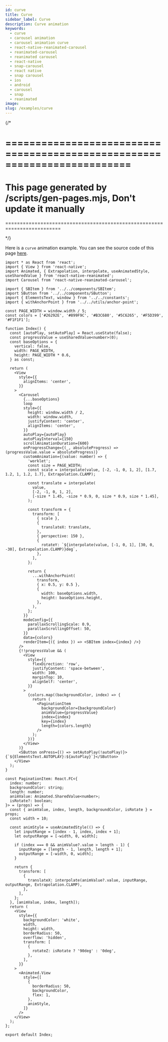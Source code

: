 ```yaml
---
id: curve
title: Curve
sidebar_label: Curve
description: Curve animation
keywords:
  - curve
  - carousel animation
  - carousel animation curve
  - react-native-reanimated-carousel
  - reanimated-carousel
  - reanimated carousel
  - react-native
  - snap-carousel
  - react native
  - snap carousel
  - ios
  - android
  - carousel
  - snap
  - reanimated
image:
slug: /examples/curve
---
```


{/\*

# =========================================================================

# This page generated by /scripts/gen-pages.mjs, Don't update it manually

=========================================================================

\*/}

Here is a `curve` animation example. You can see the source code of this page
[here](https://github.com/dohooo/react-native-reanimated-carousel/blob/main/apps/app/src/pages/curve/index.tsx).


<Page page="curve" />

```tsx copy
import * as React from 'react';
import { View } from 'react-native';
import Animated, { Extrapolation, interpolate, useAnimatedStyle, useSharedValue } from 'react-native-reanimated';
import Carousel from 'react-native-reanimated-carousel';

import { SBItem } from '../../components/SBItem';
import SButton from '../../components/SButton';
import { ElementsText, window } from '../../constants';
import { withAnchorPoint } from '../../utils/anchor-point';

const PAGE_WIDTH = window.width / 5;
const colors = ['#26292E', '#899F9C', '#B3C680', '#5C6265', '#F5D399', '#F1F1F1'];

function Index() {
  const [autoPlay, setAutoPlay] = React.useState(false);
  const progressValue = useSharedValue<number>(0);
  const baseOptions = {
    vertical: false,
    width: PAGE_WIDTH,
    height: PAGE_WIDTH * 0.6,
  } as const;

  return (
    <View
      style={{
        alignItems: 'center',
      }}
    >
      <Carousel
        {...baseOptions}
        loop
        style={{
          height: window.width / 2,
          width: window.width,
          justifyContent: 'center',
          alignItems: 'center',
        }}
        autoPlay={autoPlay}
        autoPlayInterval={150}
        scrollAnimationDuration={600}
        onProgressChange={(_, absoluteProgress) => (progressValue.value = absoluteProgress)}
        customAnimation={(value: number) => {
          'worklet';
          const size = PAGE_WIDTH;
          const scale = interpolate(value, [-2, -1, 0, 1, 2], [1.7, 1.2, 1, 1.2, 1.7], Extrapolation.CLAMP);

          const translate = interpolate(
            value,
            [-2, -1, 0, 1, 2],
            [-size * 1.45, -size * 0.9, 0, size * 0.9, size * 1.45],
          );

          const transform = {
            transform: [
              { scale },
              {
                translateX: translate,
              },
              { perspective: 150 },
              {
                rotateY: `${interpolate(value, [-1, 0, 1], [30, 0, -30], Extrapolation.CLAMP)}deg`,
              },
            ],
          };

          return {
            ...withAnchorPoint(
              transform,
              { x: 0.5, y: 0.5 },
              {
                width: baseOptions.width,
                height: baseOptions.height,
              },
            ),
          };
        }}
        modeConfig={{
          parallaxScrollingScale: 0.9,
          parallaxScrollingOffset: 50,
        }}
        data={colors}
        renderItem={({ index }) => <SBItem index={index} />}
      />
      {!!progressValue && (
        <View
          style={{
            flexDirection: 'row',
            justifyContent: 'space-between',
            width: 100,
            marginTop: 10,
            alignSelf: 'center',
          }}
        >
          {colors.map((backgroundColor, index) => {
            return (
              <PaginationItem
                backgroundColor={backgroundColor}
                animValue={progressValue}
                index={index}
                key={index}
                length={colors.length}
              />
            );
          })}
        </View>
      )}
      <SButton onPress={() => setAutoPlay(!autoPlay)}>{`${ElementsText.AUTOPLAY}:${autoPlay}`}</SButton>
    </View>
  );
}

const PaginationItem: React.FC<{
  index: number;
  backgroundColor: string;
  length: number;
  animValue: Animated.SharedValue<number>;
  isRotate?: boolean;
}> = (props) => {
  const { animValue, index, length, backgroundColor, isRotate } = props;
  const width = 10;

  const animStyle = useAnimatedStyle(() => {
    let inputRange = [index - 1, index, index + 1];
    let outputRange = [-width, 0, width];

    if (index === 0 && animValue?.value > length - 1) {
      inputRange = [length - 1, length, length + 1];
      outputRange = [-width, 0, width];
    }

    return {
      transform: [
        {
          translateX: interpolate(animValue?.value, inputRange, outputRange, Extrapolation.CLAMP),
        },
      ],
    };
  }, [animValue, index, length]);
  return (
    <View
      style={{
        backgroundColor: 'white',
        width,
        height: width,
        borderRadius: 50,
        overflow: 'hidden',
        transform: [
          {
            rotateZ: isRotate ? '90deg' : '0deg',
          },
        ],
      }}
    >
      <Animated.View
        style={[
          {
            borderRadius: 50,
            backgroundColor,
            flex: 1,
          },
          animStyle,
        ]}
      />
    </View>
  );
};

export default Index;
```
